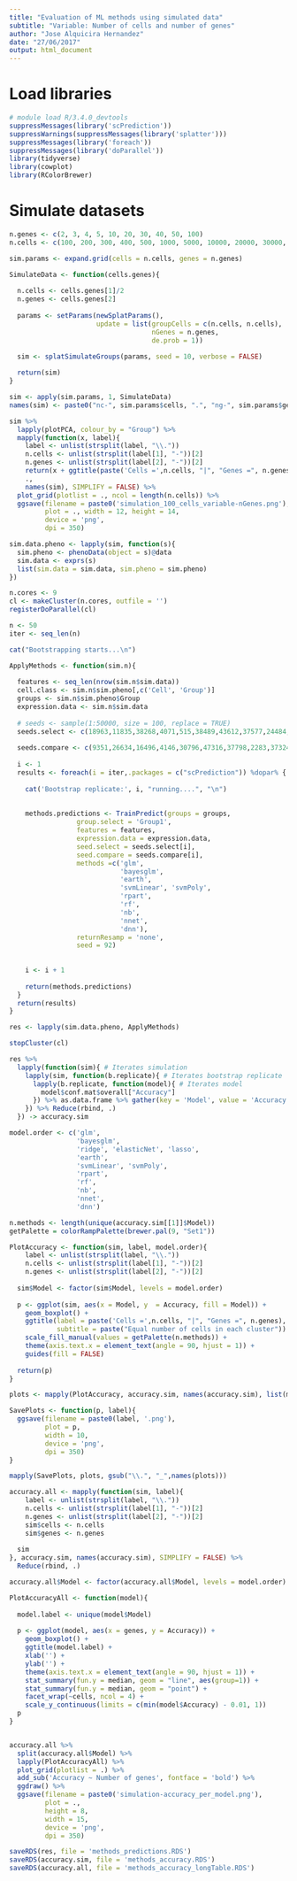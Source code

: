 ```yaml
---
title: "Evaluation of ML methods using simulated data"
subtitle: "Variable: Number of cells and number of genes"
author: "Jose Alquicira Hernandez"
date: "27/06/2017"
output: html_document
---
```


# Load libraries

```r
# module load R/3.4.0_devtools
suppressMessages(library('scPrediction'))
suppressWarnings(suppressMessages(library('splatter')))
suppressMessages(library('foreach'))
suppressMessages(library('doParallel'))
library(tidyverse)
library(cowplot)
library(RColorBrewer)
```

# Simulate datasets


```r
n.genes <- c(2, 3, 4, 5, 10, 20, 30, 40, 50, 100)
n.cells <- c(100, 200, 300, 400, 500, 1000, 5000, 10000, 20000, 30000, 40000, 50000)
```


```r
sim.params <- expand.grid(cells = n.cells, genes = n.genes)

SimulateData <- function(cells.genes){
  
  n.cells <- cells.genes[1]/2
  n.genes <- cells.genes[2]
  
  params <- setParams(newSplatParams(), 
                      update = list(groupCells = c(n.cells, n.cells),
                                    nGenes = n.genes, 
                                    de.prob = 1))
  
  sim <- splatSimulateGroups(params, seed = 10, verbose = FALSE)

  return(sim)
}

sim <- apply(sim.params, 1, SimulateData)
names(sim) <- paste0("nc-", sim.params$cells, ".", "ng-", sim.params$genes)
```


```r
sim %>%
  lapply(plotPCA, colour_by = "Group") %>%
  mapply(function(x, label){
    label <- unlist(strsplit(label, "\\."))
    n.cells <- unlist(strsplit(label[1], "-"))[2]
    n.genes <- unlist(strsplit(label[2], "-"))[2]
    return(x + ggtitle(paste('Cells =',n.cells, "|", "Genes =", n.genes)))},
    .,
    names(sim), SIMPLIFY = FALSE) %>% 
  plot_grid(plotlist = ., ncol = length(n.cells)) %>%
  ggsave(filename = paste0('simulation_100_cells_variable-nGenes.png'),
         plot = ., width = 12, height = 14,
         device = 'png',
         dpi = 350)
```



```r
sim.data.pheno <- lapply(sim, function(s){
  sim.pheno <- phenoData(object = s)@data
  sim.data <- exprs(s)
  list(sim.data = sim.data, sim.pheno = sim.pheno)
})
```


```r
n.cores <- 9
cl <- makeCluster(n.cores, outfile = '')
registerDoParallel(cl)
```


```r
n <- 50
iter <- seq_len(n)
```


```r
cat("Bootstrapping starts...\n")
```



```r
ApplyMethods <- function(sim.n){
  
  features <- seq_len(nrow(sim.n$sim.data))
  cell.class <- sim.n$sim.pheno[,c('Cell', 'Group')]
  groups <- sim.n$sim.pheno$Group
  expression.data <- sim.n$sim.data
  
  # seeds <- sample(1:50000, size = 100, replace = TRUE)
  seeds.select <- c(18963,11835,38268,4071,515,38489,43612,37577,24484,20562,28354,30815,29137,29246,23762,15286,33605,26739,22919,32596,14373,46398,46064,39920,24110,20294,41148,48654,34029,25359,3016,22720,43078,45935,7979,430,3033,27125,10152,38860,13293,4566,31483,12965,21939,31440,31397,2100,19793,15853,43780,40804,9741,44354,13126,40070,40929,21237,38687,8988,19795,44104,39181,49170,48984,39446,22446,37099,11091,47020,45130,16437,42807,42560,44595,33712,34490,38548,30927,47522,41510,4189,5421,36331,39808,16249,40572,41146,41607,11705,12381,4728,31350,25172,4763,4181,17638,46408,39838,16460)
  
  seeds.compare <- c(9351,26634,16496,4146,30796,47316,37798,2283,37324,12043,20234,28458,13545,5507,39962,2151,24861,36024,1727,4813,44701,32887,32101,38658,28058,4139,36523,24541,7204,46413,21999,9407,10986,13552,35608,1484,40106,18300,44515,32833,48557,19541,22954,32915,33148,9983,5081,28216,49692,20618,21360,30864,16166,35157,10310,25301,36652,44388,30874,10472,24462,36189,45468,19067,35199,29697,18077,7920,27799,37463,29394,6106,22739,10333,2933,30697,764,34893,27751,12255,28325,42947,31440,39348,48143,27205,341,31589,45188,111,759,5723,36586,36847,33712,47969,3351,23386,35620,40907)
  
  i <- 1
  results <- foreach(i = iter,.packages = c("scPrediction")) %dopar% {
    
    cat('Bootstrap replicate:', i, "running....", "\n")
    
    
    methods.predictions <- TrainPredict(groups = groups,
                 group.select = 'Group1',
                 features = features,
                 expression.data = expression.data,
                 seed.select = seeds.select[i],
                 seed.compare = seeds.compare[i],
                 methods =c('glm',
                            'bayesglm',
                            'earth',
                            'svmLinear', 'svmPoly',
                            'rpart',
                            'rf',
                            'nb',
                            'nnet',
                            'dnn'),
                 returnResamp = 'none',
                 seed = 92)
    
    
    i <- i + 1
    
    return(methods.predictions)
  }
  return(results)
}
```

```r
res <- lapply(sim.data.pheno, ApplyMethods)
```


```r
stopCluster(cl)
```


```r
res %>%
  lapply(function(sim){ # Iterates simulation
    lapply(sim, function(b.replicate){ # Iterates bootstrap replicate
      lapply(b.replicate, function(model){ # Iterates model
        model$conf.mat$overall["Accuracy"]
      }) %>% as.data.frame %>% gather(key = 'Model', value = 'Accuracy')
    }) %>% Reduce(rbind, .)
  }) -> accuracy.sim
```


```r
model.order <- c('glm',
                 'bayesglm', 
                 'ridge', 'elasticNet', 'lasso',
                 'earth', 
                 'svmLinear', 'svmPoly', 
                 'rpart', 
                 'rf', 
                 'nb', 
                 'nnet',
                 'dnn')
```



```r
n.methods <- length(unique(accuracy.sim[[1]]$Model))
getPalette = colorRampPalette(brewer.pal(9, "Set1"))

PlotAccuracy <- function(sim, label, model.order){
    label <- unlist(strsplit(label, "\\."))
    n.cells <- unlist(strsplit(label[1], "-"))[2]
    n.genes <- unlist(strsplit(label[2], "-"))[2]
  
  sim$Model <- factor(sim$Model, levels = model.order)
  
  p <- ggplot(sim, aes(x = Model, y  = Accuracy, fill = Model)) +
    geom_boxplot() +
    ggtitle(label = paste('Cells =',n.cells, "|", "Genes =", n.genes), 
            subtitle = paste("Equal number of cells in each cluster")) +
    scale_fill_manual(values = getPalette(n.methods)) +
    theme(axis.text.x = element_text(angle = 90, hjust = 1)) +
    guides(fill = FALSE)
  
  return(p)
}

plots <- mapply(PlotAccuracy, accuracy.sim, names(accuracy.sim), list(model.order), SIMPLIFY = FALSE)
```


```r
SavePlots <- function(p, label){
  ggsave(filename = paste0(label, '.png'),
         plot = p,
         width = 10,
         device = 'png',
         dpi = 350)
}

mapply(SavePlots, plots, gsub("\\.", "_",names(plots)))
```


```r
accuracy.all <- mapply(function(sim, label){
    label <- unlist(strsplit(label, "\\."))
    n.cells <- unlist(strsplit(label[1], "-"))[2]
    n.genes <- unlist(strsplit(label[2], "-"))[2]
    sim$cells <- n.cells
    sim$genes <- n.genes
    
  sim
}, accuracy.sim, names(accuracy.sim), SIMPLIFY = FALSE) %>% 
  Reduce(rbind, .)

accuracy.all$Model <- factor(accuracy.all$Model, levels = model.order)
```


```r
PlotAccuracyAll <- function(model){
  
  model.label <- unique(model$Model)
  
  p <- ggplot(model, aes(x = genes, y = Accuracy)) +
    geom_boxplot() +
    ggtitle(model.label) +
    xlab('') +
    ylab('') +
    theme(axis.text.x = element_text(angle = 90, hjust = 1)) +
    stat_summary(fun.y = median, geom = "line", aes(group=1)) +
    stat_summary(fun.y = median, geom = "point") +
    facet_wrap(~cells, ncol = 4) +
    scale_y_continuous(limits = c(min(model$Accuracy) - 0.01, 1))
  p
}


accuracy.all %>%
  split(accuracy.all$Model) %>%
  lapply(PlotAccuracyAll) %>%
  plot_grid(plotlist = .) %>%
  add_sub('Accuracy ~ Number of genes', fontface = 'bold') %>%
  ggdraw() %>%
  ggsave(filename = paste0('simulation-accuracy_per_model.png'),
         plot = .,
         height = 8,
         width = 15,
         device = 'png',
         dpi = 350)

```


```r
saveRDS(res, file = 'methods_predictions.RDS')
saveRDS(accuracy.sim, file = 'methods_accuracy.RDS')
saveRDS(accuracy.all, file = 'methods_accuracy_longTable.RDS')
```

